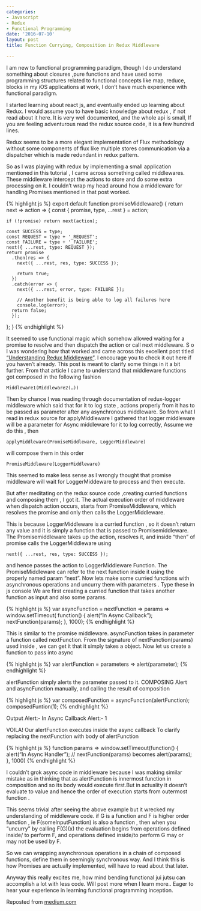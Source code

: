 ```yaml
---
categories:
- Javascript
- Redux
- Functional Programming
date: '2016-07-10'
layout: post
title: Function Currying, Composition in Redux Middleware

---
```


I am new to functional programming paradigm, though I do understand something about closures ,pure functions and have used some programming structures related to functional concepts like map, reduce, blocks in my iOS applications at work, I don’t have much experience with functional paradigm.

I started learning about react js, and eventually ended up learning about Redux. I would assume you to have basic knowledge about redux , if not read about it here. It is very well documented, and the whole api is small, If you are feeling adventurous read the redux source code, it is a few hundred lines.

Redux seems to be a more elegant implementation of Flux methodology without some components of flux like multiple stores communication via a dispatcher which is made redundant in redux pattern.

So as I was playing with redux by implementing a small application mentioned in this tutorial , I came across something called middlewares. These middleware intercept the actions to store and do some extra processing on it. I couldn’t wrap my head around how a middleware for handling Promises mentioned in that post worked.

{% highlight js %}
export default function promiseMiddleware() {
  return next => action => {
    const { promise, type, ...rest } = action;

    if (!promise) return next(action);

    const SUCCESS = type;
    const REQUEST = type + '_REQUEST';
    const FAILURE = type + '_FAILURE';
    next({ ...rest, type: REQUEST });
    return promise
      .then(res => {
        next({ ...rest, res, type: SUCCESS });

        return true;
      })
      .catch(error => {
        next({ ...rest, error, type: FAILURE });

        // Another benefit is being able to log all failures here
        console.log(error);
      return false;
      });
   };
}
{% endhighlight %}

It seemed to use functional magic which somehow allowed waiting for a promise to resolve and then dispatch the action or call next middleware.
S
o I was wondering how that worked and came across this excellent post titled ["Understanding Redux Middleware"](https://medium.com/@meagle/understanding-87566abcfb7a#.l7hsexyp7). I encourage you to check it out here if you haven’t already. This post is meant to clarify some things in it a bit further.
From that article I came to understand that middleware functions got composed in the following fashion

    Middleware1(Middleware2(…))

Then by chance I was reading through documentation of redux-logger middleware which said that for it to log state , actions properly from it has to be passed as parameter after any asynchronous middleware. So from what I read in redux source for applyMiddleware I gathered that logger middleware will be a parameter for Async middleware for it to log correctly,
Assume we do this , then

    applyMiddleware(PromiseMiddleware, LoggerMiddleware)

will compose them in this order

    PromiseMiddleware(LoggerMiddleware)

This seemed to make less sense as I wrongly thought that promise middleware will wait for LoggerMiddeware to process and then execute.


But after meditating on the redux source code ,creating curried functions and composing them , I got it.
The actual execution order of middleware when dispatch action occurs, starts from PromiseMiddleware, which resolves the promise and only then calls the LoggerMiddleware.

This is because LoggerMiddleware is a curried function , so it doesn't return any value and it is simply a function that is passed to Promisemiddleware. The Promisemiddleware takes up the action, resolves it, and inside "then" of promise calls the LoggerMiddleware using

    next({ ...rest, res, type: SUCCESS });

and hence passes the action to LoggerMiddleware Function. The PromiseMiddleware can refer to the next function inside it using the properly named param "next".
Now lets make some curried functions with asynchronous operations and uncurry them with parameters . Type these in js console
We are first creating a curried function that takes another function as input and also some params.

{% highlight js %}
var asyncFunction = nextFunction => params => window.setTimeout(
    function() {
      alert("In Async Callback");
      nextFunction(params);
 }, 1000);
{% endhighlight %}

This is similar to the promise middleware. asyncFunction takes in parameter a function called nextFunction. From the signature of nextFunction(params) used inside , we can get it that it simply takes a object.
Now let us create a function to pass into async

{% highlight js %}
var alertFunction = parameters => alert(parameter);
{% endhighlight %}


alertFunction simply alerts the parameter passed to it.
COMPOSING Alert and asyncFunction manually, and calling the result of composition

{% highlight js %}
var composedFunction = asyncFunction(alertFunction);
composedFuntion(1);
{% endhighlight %}


Output
    Alert:- In Async Callback
    Alert:- 1

VOILA! Our alertFunction executes inside the async callback
To clarify replacing the nextFunction with body of alertFunction

{% highlight js %}
function params => window.setTimeout(function() {
   alert("In Async Handler");
   // nextFunction(params) becomes
   alert(params);
 }, 1000)
{% endhighlight %}

I couldn't grok async code in middleware because I was making similar mistake as in thinking that as alertFunction is innermost function in composition and so its body would execute first.But in actuality it doesn’t evaluate to value and hence the order of execution starts from outermost function .

This seems trivial after seeing the above example but it wrecked my understanding of middleware code.
if G is a function and F is higher order function , ie F(someInputFunction) is also a function , then when you "uncurry" by calling F(G)(x) the evaluation begins from operations defined inside/ to perform F, and operations defined inside/to perform G may or may not be used by F.

So we can wrapping asynchronous operations in a chain of composed functions, define them in seemingly synchronous way. And I think this is how Promises are actually implemented, will have to read about that later.

Anyway this really excites me, how mind bending functional jui jutsu can accomplish a lot with less code. Will post more when I learn more..
Eager to hear your experience in learning functional programming inception.

Reposted from [medium.com](https://medium.com/@sai_prasanna/order-of-execution-in-function-currying-composition-in-context-of-asynchronous-operation-722575cb382c#.4y6l1uttu)

